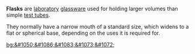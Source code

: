 {{move to Wiktionary}}
{{cleanup}}

'''Flasks''' are [[laboratory]] [[glassware]] used for holding larger volumes than simple [[test tube]]s.

They normally have a narrow mouth of a standard size, which widens to a flat or spherical base, depending on the uses it is required for.

[[bg:&#1050;&#1086;&#1083;&#1073;&#1072;]]

{{stub}}